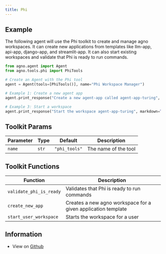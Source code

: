 ```yaml
---
title: Phi
---
```


## Example

The following agent will use the Phi toolkit to create and manage agno workspaces. It can create new applications from templates like llm-app, api-app, django-app, and streamlit-app. It can also start existing workspaces and validate that Phi is ready to run commands.

```python cookbook/tools/phi_tools.py
from agno.agent import Agent
from agno.tools.phi import PhiTools

# Create an Agent with the Phi tool
agent = Agent(tools=[PhiTools()], name="Phi Workspace Manager")

# Example 1: Create a new agent app
agent.print_response("Create a new agent-app called agent-app-turing", markdown=True)

# Example 3: Start a workspace
agent.print_response("Start the workspace agent-app-turing", markdown=True)
```

## Toolkit Params

| Parameter | Type | Default | Description |
|-----------|------|---------|-------------|
| `name` | `str` | `"phi_tools"` | The name of the tool |

## Toolkit Functions

| Function | Description |
|----------|-------------|
| `validate_phi_is_ready` | Validates that Phi is ready to run commands |
| `create_new_app` | Creates a new agno workspace for a given application template |
| `start_user_workspace` | Starts the workspace for a user |


## Information

- View on [Github](https://github.com/phidatahq/agno/blob/main/phi/tools/phi.py)
